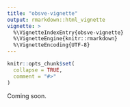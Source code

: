 ```yaml
---
title: "obsve-vignette"
output: rmarkdown::html_vignette
vignette: >
  %\VignetteIndexEntry{obsve-vignette}
  %\VignetteEngine{knitr::rmarkdown}
  %\VignetteEncoding{UTF-8}
---
```


```r
knitr::opts_chunk$set(
  collapse = TRUE,
  comment = "#>"
)
```


Coming soon. 
<!-- # ```{r setup} -->
<!-- # library(obsve) -->
<!-- # ``` -->
